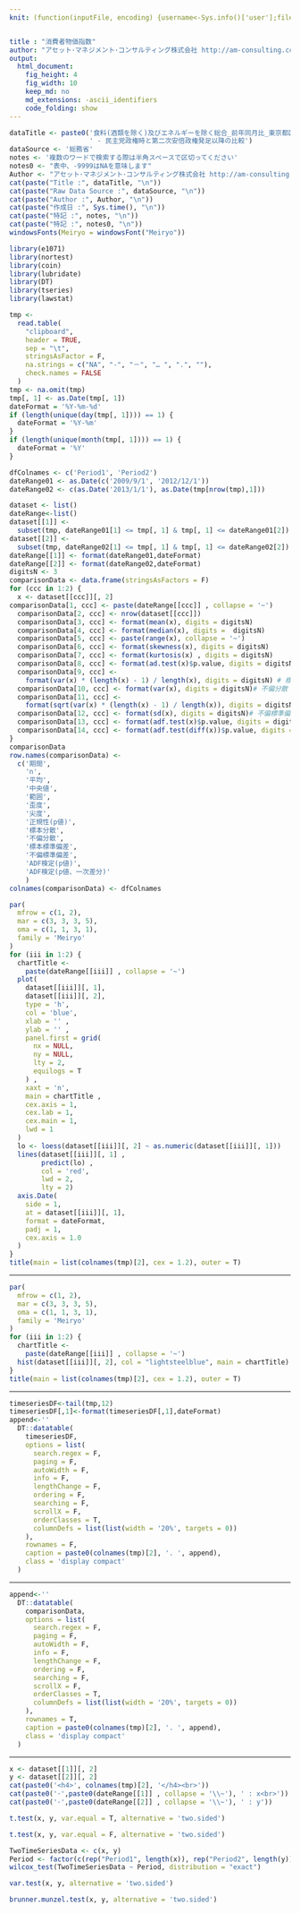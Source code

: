 ```yaml
---
knit: (function(inputFile, encoding) {username<-Sys.info()['user'];fileName<-'defaultPath.csv';pathToFile <-paste0('C:/Users/', username,'/Desktop/pathToCSV/');setwd(pathToFile);buf0<-read.csv(fileName,header = F,skip = 0,stringsAsFactor = F,check.names = F,fileEncoding = 'utf-8');rmarkdown::render(inputFile, encoding = encoding, output_file = paste0('C:/Users/',username,buf0[2,1],'charts/','am-consulting.co.jp-',format(Sys.time(),'%Y-%m-%d-%H-%M-%S'),'.html')) })


title : "消費者物価指数"
author: "アセット･マネジメント･コンサルティング株式会社 http://am-consulting.co.jp"
output: 
  html_document:
    fig_height: 4
    fig_width: 10
    keep_md: no
    md_extensions: -ascii_identifiers 
    code_folding: show
---
```

<link href="http://knowledgevault.saecanet.com/components/rmarkdown-html.css" rel="stylesheet"> 
<style>
.main-container {
	max-width: 1000px;
	margin-left: auto;
	margin-right: auto;
}
</style>
```r
dataTitle <- paste0('食料(酒類を除く)及びエネルギーを除く総合_前年同月比_東京都区部 2016年8月',
                    ' - 民主党政権時と第二次安倍政権発足以降の比較')
dataSource <- '総務省'
notes <- '複数のワードで検索する際は半角スペースで区切ってください'
notes0 <- "表中、-9999はNAを意味します"
Author <- "アセット･マネジメント･コンサルティング株式会社 http://am-consulting.co.jp"
cat(paste("Title :", dataTitle, "\n"))
cat(paste("Raw Data Source :", dataSource, "\n"))
cat(paste("Author :", Author, "\n"))
cat(paste("作成日 :", Sys.time(), "\n"))
cat(paste("特記 :", notes, "\n"))
cat(paste("特記 :", notes0, "\n"))
windowsFonts(Meiryo = windowsFont("Meiryo"))
```

```r
library(e1071)
library(nortest)
library(coin)
library(lubridate)
library(DT)
library(tseries)
library(lawstat)
```

```r
tmp <-
  read.table(
    "clipboard",
    header = TRUE,
    sep = "\t",
    stringsAsFactor = F,
    na.strings = c("NA", "-", "－", "… ", ".", ""),
    check.names = FALSE
  )
tmp <- na.omit(tmp)
tmp[, 1] <- as.Date(tmp[, 1])
dateFormat = '%Y-%m-%d'
if (length(unique(day(tmp[, 1]))) == 1) {
  dateFormat = '%Y-%m'
}
if (length(unique(month(tmp[, 1]))) == 1) {
  dateFormat = '%Y'
}
```

```r
dfColnames <- c('Period1', 'Period2')
dateRange01 <- as.Date(c('2009/9/1', '2012/12/1'))
dateRange02 <- c(as.Date('2013/1/1'), as.Date(tmp[nrow(tmp),1]))
```

```r
dataset <- list()
dateRange<-list()
dataset[[1]] <-
  subset(tmp, dateRange01[1] <= tmp[, 1] & tmp[, 1] <= dateRange01[2])
dataset[[2]] <-
  subset(tmp, dateRange02[1] <= tmp[, 1] & tmp[, 1] <= dateRange02[2])
dateRange[[1]] <- format(dateRange01,dateFormat)
dateRange[[2]] <- format(dateRange02,dateFormat)
digitsN <- 3
comparisonData <- data.frame(stringsAsFactors = F)
for (ccc in 1:2) {
  x <- dataset[[ccc]][, 2]
comparisonData[1, ccc] <- paste(dateRange[[ccc]] , collapse = '~')
  comparisonData[2, ccc] <- nrow(dataset[[ccc]])
  comparisonData[3, ccc] <- format(mean(x), digits = digitsN)
  comparisonData[4, ccc] <- format(median(x), digits =  digitsN)
  comparisonData[5, ccc] <- paste(range(x), collapse = '~')
  comparisonData[6, ccc] <- format(skewness(x), digits = digitsN)
  comparisonData[7, ccc] <- format(kurtosis(x) , digits = digitsN)
  comparisonData[8, ccc] <- format(ad.test(x)$p.value, digits = digitsN)
  comparisonData[9, ccc] <-
    format(var(x) * (length(x) - 1) / length(x), digits = digitsN) # 標本分散
  comparisonData[10, ccc] <- format(var(x), digits = digitsN)# 不偏分散
  comparisonData[11, ccc] <-
    format(sqrt(var(x) * (length(x) - 1) / length(x)), digits = digitsN)# 標本標準偏差
  comparisonData[12, ccc] <- format(sd(x), digits = digitsN)# 不偏標準偏差
  comparisonData[13, ccc] <- format(adf.test(x)$p.value, digits = digitsN)
  comparisonData[14, ccc] <- format(adf.test(diff(x))$p.value, digits = digitsN)
}
comparisonData
row.names(comparisonData) <-
  c('期間',
    'n',
    '平均',
    '中央値',
    '範囲',
    '歪度',
    '尖度',
    '正規性(p値)',
    '標本分散',
    '不偏分散',
    '標本標準偏差',
    '不偏標準偏差',
    'ADF検定(p値)',
    'ADF検定(p値、一次差分)'
    )
colnames(comparisonData) <- dfColnames
```

```r
par(
  mfrow = c(1, 2),
  mar = c(3, 3, 3, 5),
  oma = c(1, 1, 3, 1),
  family = 'Meiryo'
)
for (iii in 1:2) {
  chartTitle <-
    paste(dateRange[[iii]] , collapse = '~')
  plot(
    dataset[[iii]][, 1],
    dataset[[iii]][, 2],
    type = 'h',
    col = 'blue',
    xlab = '' ,
    ylab = '' ,
    panel.first = grid(
      nx = NULL,
      ny = NULL,
      lty = 2,
      equilogs = T
    ) ,
    xaxt = 'n',
    main = chartTitle ,
    cex.axis = 1,
    cex.lab = 1,
    cex.main = 1,
    lwd = 1
  )
  lo <- loess(dataset[[iii]][, 2] ~ as.numeric(dataset[[iii]][, 1]))
  lines(dataset[[iii]][, 1] ,
        predict(lo) ,
        col = 'red',
        lwd = 2,
        lty = 2)
  axis.Date(
    side = 1,
    at = dataset[[iii]][, 1],
    format = dateFormat,
    padj = 1,
    cex.axis = 1.0
  )
}
title(main = list(colnames(tmp)[2], cex = 1.2), outer = T)
```
<hr>
```r
par(
  mfrow = c(1, 2),
  mar = c(3, 3, 3, 5),
  oma = c(1, 1, 3, 1),
  family = 'Meiryo'
)
for (iii in 1:2) {
  chartTitle <-
    paste(dateRange[[iii]] , collapse = '~')
  hist(dataset[[iii]][, 2], col = "lightsteelblue", main = chartTitle)
}
title(main = list(colnames(tmp)[2], cex = 1.2), outer = T)
```
<hr>
```r
timeseriesDF<-tail(tmp,12)
timeseriesDF[,1]<-format(timeseriesDF[,1],dateFormat)
append<-''
  DT::datatable(
    timeseriesDF,
    options = list(
      search.regex = F,
      paging = F,
      autoWidth = F,
      info = F,
      lengthChange = F,
      ordering = F,
      searching = F,
      scrollX = F,
      orderClasses = T,
      columnDefs = list(list(width = '20%', targets = 0))
    ),
    rownames = F,
    caption = paste0(colnames(tmp)[2], '. ', append),
    class = 'display compact'
  )
```
<hr>
```r
append<-''
  DT::datatable(
    comparisonData,
    options = list(
      search.regex = F,
      paging = F,
      autoWidth = F,
      info = F,
      lengthChange = F,
      ordering = F,
      searching = F,
      scrollX = F,
      orderClasses = T,
      columnDefs = list(list(width = '20%', targets = 0))
    ),
    rownames = T,
    caption = paste0(colnames(tmp)[2], '. ', append),
    class = 'display compact'
  )
```
<hr>
```r
x <- dataset[[1]][, 2]
y <- dataset[[2]][, 2]
cat(paste0('<h4>', colnames(tmp)[2], '</h4><br>'))
cat(paste0('･',paste0(dateRange[[1]] , collapse = '\\~'), ' : x<br>'))
cat(paste0('･',paste0(dateRange[[2]] , collapse = '\\~'), ' : y'))
```

```r
t.test(x, y, var.equal = T, alternative = 'two.sided')
```

```r
t.test(x, y, var.equal = F, alternative = 'two.sided')
```

```r
TwoTimeSeriesData <- c(x, y)
Period <- factor(c(rep("Period1", length(x)), rep("Period2", length(y))))
wilcox_test(TwoTimeSeriesData ~ Period, distribution = "exact")
```

```r
var.test(x, y, alternative = 'two.sided')
```

```r
brunner.munzel.test(x, y, alternative = 'two.sided')
```